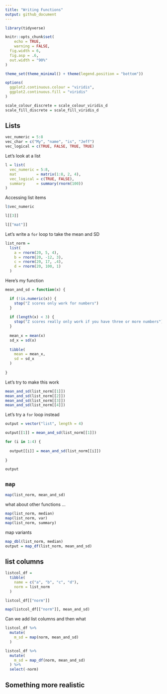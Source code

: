 ```yaml
---
title: "Writing Functions"
output: github_document
---
```


```r
library(tidyverse)

knitr::opts_chunk$set(
	echo = TRUE,
	warning = FALSE,
  fig.width = 6,
  fig.asp = .6,
  out.width = "90%"
)

theme_set(theme_minimal() + theme(legend.position = "bottom"))

options(
  ggplot2.continuous.colour = "viridis",
  ggplot2.continuous.fill = "viridis"
)

scale_colour_discrete = scale_colour_viridis_d
scale_fill_discrete = scale_fill_viridis_d
```


## Lists

```r
vec_numeric = 5:8
vec_char = c("My", "name", "is", "Jeff")
vec_logical = c(TRUE, FALSE, TRUE, TRUE)
```

Let's look at a list

```r
l = list(
  vec_numeric = 5:8,
  mat         = matrix(1:8, 2, 4),
  vec_logical = c(TRUE, FALSE),
  summary     = summary(rnorm(100))
)
```


Accessing list items

```r
l$vec_numeric

l[[3]]

l[["mat"]]
```


Let's write a `for` loop to take the mean and SD

```r
list_norm =
  list(
    a = rnorm(20, 5, 4),
    b = rnorm(20, -12, 3),
    c = rnorm(20, 17, .4),
    d = rnorm(20, 100, 1)
  )
```

Here's my function

```r
mean_and_sd = function(x) {

  if (!is.numeric(x)) {
    stop("Z scores only work for numbers")
  }
  
  if (length(x) < 3) {
    stop("Z scores really only work if you have three or more numbers")
  }
  
  mean_x = mean(x)
  sd_x = sd(x)
  
  tibble(
    mean = mean_x,
    sd = sd_x
  )
  
}
```

Let's try to make this work

```r
mean_and_sd(list_norm[[1]])
mean_and_sd(list_norm[[2]])
mean_and_sd(list_norm[[3]])
mean_and_sd(list_norm[[4]])
```

Let's try a `for` loop instead

```r
output = vector("list", length = 4)

output[[1]] = mean_and_sd(list_norm[[1]])

for (i in 1:4) {
  
  output[[i]] = mean_and_sd(list_norm[[i]])
  
}

output
```


## `map`

```r
map(list_norm, mean_and_sd)
```

what about other functions ...

```r
map(list_norm, median)
map(list_norm, var)
map(list_norm, summary)
```

map variants

```r
map_dbl(list_norm, median)
output = map_df(list_norm, mean_and_sd)
```


## list columns

```r
listcol_df = 
  tibble(
    name = c("a", "b", "c", "d"),
    norm = list_norm
  )

listcol_df[["norm"]]

map(listcol_df[["norm"]], mean_and_sd)
```

Can we add list columns and then what

```r
listcol_df %>% 
  mutate(
    m_sd = map(norm, mean_and_sd)
  )

listcol_df %>% 
  mutate(
    m_sd = map_df(norm, mean_and_sd)
  ) %>% 
  select(-norm)
```

## Something more realistic

```r

```


